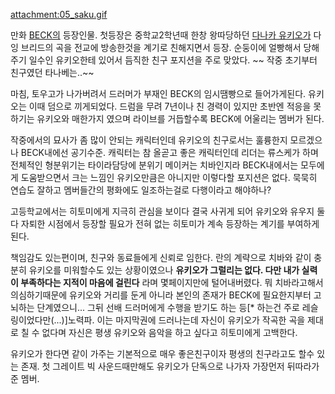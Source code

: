 attachment:05_saku.gif


만화 [[BECK]]의 등장인물. 첫등장은 중학교2학년때 한창 왕따당하던 [[다나카 유키오]]가 다잉 브리드의 곡을 전교에 방송한것을 계기로 친해지면서 등장. 순둥이에 얼빵해서 당해주기 일수인 유키오한테 있어서 듬직한 친구 포지션을 주로 맞았다. ~~ 작중 초기부터 친구였던 타나베는..~~

마침, 토우고가 나가버려서 드러머가 부재인 BECK의 임시땜빵으로 들어가게된다. 유키오는 이때 덤으로 끼게되었다. 드럼을 무려 7년이나 친 경력이 있지만 초반엔 적응을 못하기는 유키오와 매한가지 였으며 라이브를 거듭할수록 BECK에 어울리는 멤버가 된다.

작중에서의 묘사가 좀 많이 안되는 캐릭터인데 유키오의 친구로서는 훌륭한지 모르겠으나 BECK내에선 공기수준. 캐릭터는 참 올곧고 좋은 캐릭터인데 리더는 류스케가 하며 전체적인 형분위기는 타이라담당에 분위기 메이커는 치바인지라 BECK내에서는 모두에게 도움받으면서 크는 느낌인 유키오만큼은 아니지만 이렇다할 포지션은 없다. 묵묵히 연습도 잘하고 멤버들간의 평화에도 일조하는걸로 다행이라고 해야하나?

고등학교에서는 히토미에게 지극히 관심을 보이다 결국 사귀게 되어 유키오와 유우지 둘다 자퇴한 시점에서 등장할 필요가 전혀 없는 히토미가 계속 등장하는 계기를 부여하게된다.

책임감도 있는편이며, 친구와 동료들에게 신뢰로 임한다. 란의 계략으로 치바와 같이 충분히 유키오를 미워할수도 있는 상황이였으나 '''유키오가 그럴리는 없다. 다만 내가 실력이 부족하다는 지적이 마음에 걸린다''' 라며 몇페이지만에 털어내버렸다. 뭐 치바라고해서 의심하기때문에 유키오와 거리를 둔게 아니라 본인의 존재가 BECK에 필요한지부터 고뇌하는 단계였으니... 그뒤 선배 드러머에게 수행을 받기도 하는 등[* 하는건 주로 레슬링이었다만(...)]노력파. 이는 마지막권에 드러나는데 자신이 유키오가 작곡한 곡을 제대로 칠 수 없다며 자신은 평생 유키오와 음악을 하고 싶다고 히토미에게 고백한다.

유키오가 한다면 같이 가주는 기본적으로 매우 좋은친구이자 평생의 친구라고도 할수 있는 존재. 첫 그레이트 빅 사운드때만해도 유키오가 단독으로 나가자 가장먼저 뒤따라가준 멤버.
